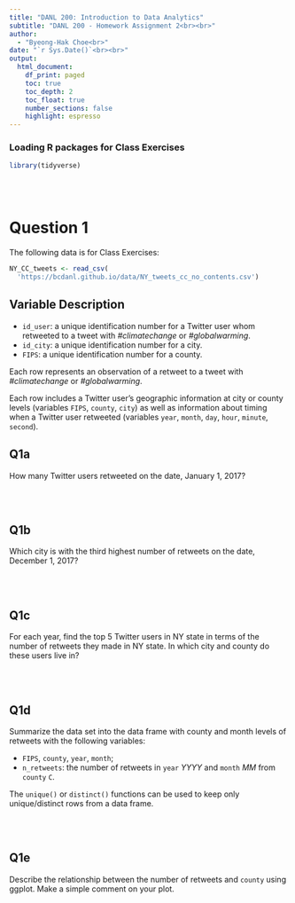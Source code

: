 ```yaml
---
title: "DANL 200: Introduction to Data Analytics"
subtitle: "DANL 200 - Homework Assignment 2<br><br>" 
author: 
  - "Byeong-Hak Choe<br>"
date: "`r Sys.Date()`<br><br>"
output: 
  html_document:
    df_print: paged
    toc: true
    toc_depth: 2
    toc_float: true
    number_sections: false
    highlight: espresso
---
```



### Loading R packages for Class Exercises

```r
library(tidyverse)
```

<br><br>


# Question 1
The following data is for Class Exercises:

```r
NY_CC_tweets <- read_csv(
  'https://bcdanl.github.io/data/NY_tweets_cc_no_contents.csv')
```

## Variable Description

- `id_user`: a unique identification number for a Twitter user whom retweeted to a tweet with *#climatechange* or *#globalwarming*.
- `id_city`: a unique identification number for a city.
- `FIPS`: a unique identification number for a county.

Each row represents an observation of a retweet to a tweet with *#climatechange* or *#globalwarming*.

Each row includes a Twitter user's geographic information at city or county levels (variables `FIPS`, `county`, `city`) as well as information about timing when a Twitter user retweeted (variables `year`, `month`, `day`, `hour`, `minute`, `second`). 


## Q1a
How many Twitter users retweeted on the date, January 1, 2017?

<br><br>

## Q1b
Which city is with the third highest number of retweets on the date, December 1, 2017?

<br><br>

## Q1c
For each year, find the top 5 Twitter users in NY state in terms of the number of retweets they made in NY state. In which city and county do these users live in?

<br><br>

## Q1d
Summarize the data set into the data frame with county and month levels of retweets with the following variables:

- `FIPS`, `county`, `year`, `month`;
- `n_retweets`: the number of retweets in `year` *YYYY* and `month` *MM* from `county` `C`.

The `unique()` or `distinct()` functions can be used to keep only unique/distinct rows from a data frame.

<br><br>


## Q1e
Describe the relationship between the number of retweets and `county` using ggplot. Make a simple comment on your plot.
